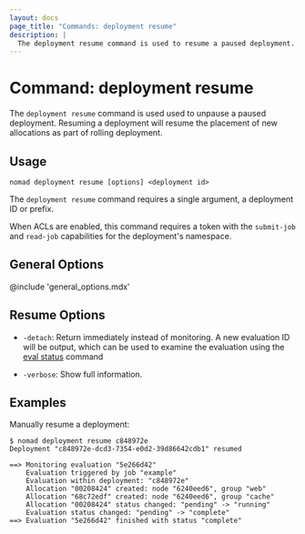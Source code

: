 ```yaml
---
layout: docs
page_title: "Commands: deployment resume"
description: |
  The deployment resume command is used to resume a paused deployment.
---
```


# Command: deployment resume

The `deployment resume` command is used used to unpause a paused deployment.
Resuming a deployment will resume the placement of new allocations as part of
rolling deployment.

## Usage

```plaintext
nomad deployment resume [options] <deployment id>
```

The `deployment resume` command requires a single argument, a deployment ID or
prefix.

When ACLs are enabled, this command requires a token with the `submit-job`
and `read-job` capabilities for the deployment's namespace.

## General Options

@include 'general_options.mdx'

## Resume Options

- `-detach`: Return immediately instead of monitoring. A new evaluation ID
  will be output, which can be used to examine the evaluation using the
  [eval status] command

- `-verbose`: Show full information.

## Examples

Manually resume a deployment:

```shell-session
$ nomad deployment resume c848972e
Deployment "c848972e-dcd3-7354-e0d2-39d86642cdb1" resumed

==> Monitoring evaluation "5e266d42"
    Evaluation triggered by job "example"
    Evaluation within deployment: "c848972e"
    Allocation "00208424" created: node "6240eed6", group "web"
    Allocation "68c72edf" created: node "6240eed6", group "cache"
    Allocation "00208424" status changed: "pending" -> "running"
    Evaluation status changed: "pending" -> "complete"
==> Evaluation "5e266d42" finished with status "complete"
```

[eval status]: /docs/commands/eval-status
